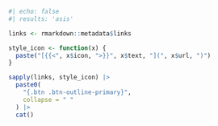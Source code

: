 
```r
#| echo: false
#| results: 'asis'

links <- rmarkdown::metadata$links

style_icon <- function(x) {
  paste("[{{<", x$icon, ">}}", x$text, "](", x$url, ")")
}

sapply(links, style_icon) |>
  paste0(
    "{.btn .btn-outline-primary}", 
    collapse = " "
  ) |> 
  cat()
```
